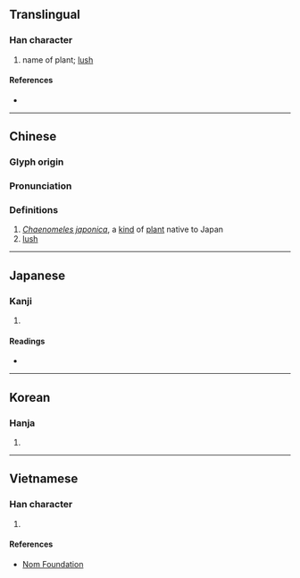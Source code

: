 {{character info/new}}
{{also|茂}}
==Translingual==

===Han character===
{{Han char|rn=75|rad=木|as=09|sn=13|four=44990|canj=DNHD|ids=⿲木矛木}}

# name of plant; [[lush]]

====References====
* {{Han ref|kx=0539.220|dkj=15140|dj=0927.060|hdz=21258.050|uh=6959|ud=26969|bh=DDD5|bd=56789}}

----

==Chinese==
{{zh-forms}}

===Glyph origin===
{{Han etym}}

===Pronunciation===
{{zh-pron
|m=mào
|c=mau6
|mc=y
|oc=y
|ma=
|cat=pn,a
}}

===Definitions===
{{zh-hanzi}}

# ''[[w:Chaenomeles japonica|Chaenomeles japonica]]'', a [[kind]] of [[plant]] native to Japan
# [[lush]]

----

==Japanese==

===Kanji===
{{ja-kanji|grade=|rs=木09}}

# {{defn|lang=ja|sort=木09}}

====Readings====
* {{ja-readings|on=[[ぼう]] (bō), [[む]] (mu)|kun=[[うつくしい]] (utsukushii), [[つとめる]] (tsutomeru), [[かえる]] (kaeru)}}

----

==Korean==

===Hanja===
{{ko-hanja|hangeul=무|eumhun=|rv=mu|mr=mu|y=mu}}

# {{defn|lang=ko|sort=木09}}

----

==Vietnamese==

===Han character===
{{vi-readings|rs=木09|hanviet=mậu}}

# {{defn|lang=vi|sort=木09}}

====References====
* [http://nomfoundation.org/common/nom_details.php?codepoint=6959 Nom Foundation]